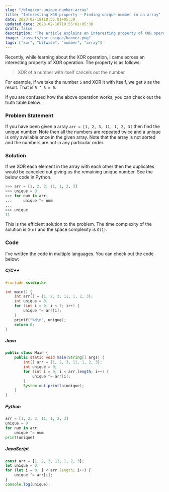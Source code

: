 ```yaml
---
slug: "/blog/xor-unique-number-array"
title: "Interesting XOR property — Finding unique number in an array"
date: 2023-02-18T10:55:01+05:30
updated_date: 2023-02-18T10:55:01+05:30
draft: false
description: "The article explains an interesting property of XOR operation which can be used to find the unique number in an array. Interactive examples about XOR operation are also provided."
image: "/assets/xor-unique/banner.png"
tags: ["xor", "bitwise", "number", "array"]
---
```



Recently, while learning about the XOR operation, I came across an interesting property of XOR operation. The property is as follows:

> XOR of a number with itself cancels out the number

For example, if we take the number `5` and XOR it with itself, we get `0` as the result. That is `5 ^ 5 = 0`.


<XOROpsDisplay defaultFirstNumber={5} defaultSecondNumber={5}/>

If you are confused how the above operation works, you can check out the truth table below:

<XORTruthTable />

### Problem Statement

If you have been given a array `arr = [1, 2, 3, 11, 1, 2, 3]` then find the unique number. Note then all the numbers are repeated twice and a unique is only available once in the given array. Note that the array is not sorted and the numbers are not in any particular order.

### Solution

If we XOR each element in the array with each other then the duplicates would be canceled out giving us the remaining unique number. See the below code in Python.


```py
>>> arr = [1, 2, 3, 11, 1, 2, 3]
>>> unique = 0
>>> for num in arr:
...     unique ^= num
...
>>> unique
11
```

This is the efficient solution to the problem. The time complexity of the solution is `O(n)` and the space complexity is `O(1)`.

### Code

I've written the code in multiple languages. You can check out the code below:

##### C/C++
```c
#include <stdio.h>

int main() {
    int arr[] = {1, 2, 3, 11, 1, 2, 3};
    int unique = 0;
    for (int i = 0; i < 7; i++) {
        unique ^= arr[i];
    }
    printf("%d\n", unique);
    return 0;
}
```

##### Java
```java
public class Main {
    public static void main(String[] args) {
        int[] arr = {1, 2, 3, 11, 1, 2, 3};
        int unique = 0;
        for (int i = 0; i < arr.length; i++) {
            unique ^= arr[i];
        }
        System.out.println(unique);
    }
}
```


##### Python
```py
arr = [1, 2, 3, 11, 1, 2, 3]
unique = 0
for num in arr:
    unique ^= num
print(unique)
```

##### JavaScript
```js
const arr = [1, 2, 3, 11, 1, 2, 3];
let unique = 0;
for (let i = 0; i < arr.length; i++) {
    unique ^= arr[i];
}
console.log(unique);
```
